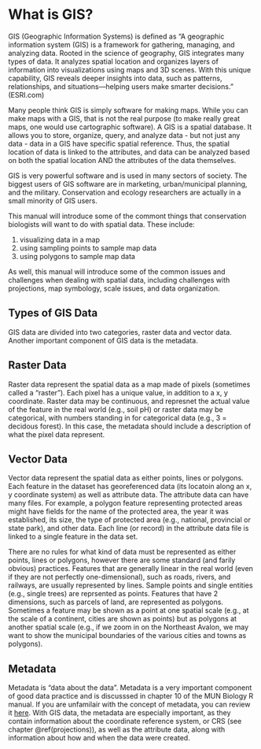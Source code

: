 # What is GIS? {#whatIs}

GIS (Geographic Information Systems) is defined as "A geographic information system (GIS) is a framework for gathering, managing, and analyzing data. Rooted in the science of geography, GIS integrates many types of data. It analyzes spatial location and organizes layers of information into visualizations using maps and 3D scenes. With this unique capability, GIS reveals deeper insights into data, such as patterns, relationships, and situations—helping users make smarter decisions." (ESRI.com)

Many people think GIS is simply software for making maps. While you can make maps with a GIS, that is not the real purpose (to make really great maps, one would use cartographic software). A GIS is a spatial database. It allows you to store, organize, query, and analyze data - but not just any data - data in a GIS have specific spatial reference. Thus, the spatial location of data is linked to the attributes, and data can be analyzed based on both the spatial location AND the attributes of the data themselves. 

GIS is very powerful software and is used in many sectors of society. The biggest users of GIS software are in marketing, urban/municipal planning, and the military. Conservation and ecology researchers are actually in a small minority of GIS users.

This manual will introduce some of the commont things that conservation biologists will want to do with spatial data. These include:

1. visualizing data in a map
1. using sampling points to sample map data
1. using polygons to sample map data

As well, this manual will introduce some of the common issues and challenges when dealing with spatial data, including challenges with projections, map symbology, scale issues, and data organization. 

## Types of GIS Data

GIS data are divided into two categories, raster data and vector data. Another important component of GIS data is the metadata.

## Raster Data

Raster data represent the spatial data as a map made of pixels (sometimes called a "raster"). Each pixel has a unique value, in addition to a x, y coordinate. Raster data may be continuous, and represnet the actual value of the feature in the real world (e.g., soil pH) or raster data may be categorical, with numbers standing in for categorical data (e.g., 3 = decidous forest). In this case, the metadata should include a description of what the pixel data represent.

## Vector Data

Vector data represent the spatial data as either points, lines or polygons. Each feature in the dataset has georeferenced data (its locatoin along an x, y coordinate system) as well as attribute data. The attribute data can have many files. For example, a polygon feature representing protected areas might have fields for the name of the protected area, the year it was established, its size, the type of protected area (e.g., national, provincial or state park), and other data. Each line (or record) in the attribute data file is linked to a single feature in the data set. 

There are no rules for what kind of data must be represented as either points, lines or polygons, however there are some standard (and farily obvious) practices. Features that are generally linear in the real world (even if they are not perfectly one-dimensional), such as roads, rivers, and railways, are usually represented by lines. Sample points and single entities (e.g., single trees) are reprsented as points. Features that have 2 dimensions, such as parcels of land, are represented as polygons. Sometimes a feature may be shown as a point at one spatial scale (e.g., at the scale of a continent, cities are shown as points) but as polygons at another spatial scale (e.g., if we zoom in on the Northeast Avalon, we may want to show the municipal boundaries of the various cities and towns as polygons).

## Metadata

Metadata is "data about the data". Metadata is a very important component of good data practice and is discusssed in chapter 10 of the MUN Biology R manual. If you are unfamilair with the concept of metadata, you can review it [here](https://ahurford.github.io/quant-guide-all-courses/data.html). With GIS data, the metadata are especially important, as they contain information about the coordinate reference system, or CRS (see chapter \@ref(projections)), as well as the attribute data, along with information about how and when the data were created. 
